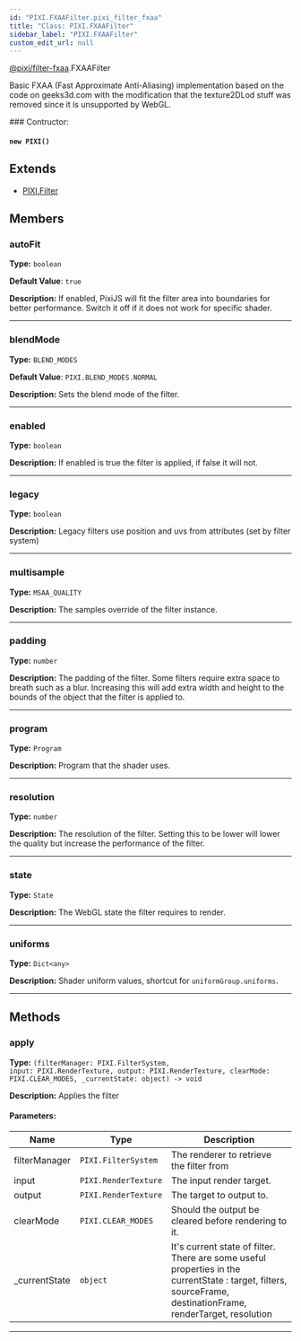 ```yaml
---
id: "PIXI.FXAAFilter.pixi_filter_fxaa"
title: "Class: PIXI.FXAAFilter"
sidebar_label: "PIXI.FXAAFilter"
custom_edit_url: null
---
```



<div class="package-name">

[@pixi/filter-fxaa](../modules/pixi_filter_fxaa).FXAAFilter

</div>


Basic FXAA (Fast Approximate Anti-Aliasing) implementation based on the code on geeks3d.com with the modification that the texture2DLod stuff was removed since it is unsupported by WebGL.



        

<article>
### Contructor:
<h4><code>new PIXI()</code></h4>

</article>
            

## Extends
- [PIXI.Filter](../classes/PIXI.Filter.pixi_core)

## Members
<article>

### autoFit 
**Type:** <code>boolean</code>

**Default Value**: <code>true</code>

**Description:** If enabled, PixiJS will fit the filter area into boundaries for better performance. Switch it off if it does not work for specific shader.

</article>


---------------------------------------

<article>

### blendMode 
**Type:** <code>BLEND_MODES</code>

**Default Value**: <code>PIXI.BLEND_MODES.NORMAL</code>

**Description:** Sets the blend mode of the filter.

</article>


---------------------------------------

<article>

### enabled 
**Type:** <code>boolean</code>

**Description:** If enabled is true the filter is applied, if false it will not.

</article>


---------------------------------------

<article>

### legacy 
**Type:** <code>boolean</code>

**Description:** Legacy filters use position and uvs from attributes (set by filter system)

</article>


---------------------------------------

<article>

### multisample 
**Type:** <code>MSAA_QUALITY</code>

**Description:** The samples override of the filter instance.

</article>


---------------------------------------

<article>

### padding 
**Type:** <code>number</code>

**Description:** The padding of the filter. Some filters require extra space to breath such as a blur. Increasing this will add extra width and height to the bounds of the object that the filter is applied to.

</article>


---------------------------------------

<article>

### program 
**Type:** <code>Program</code>

**Description:** Program that the shader uses.

</article>


---------------------------------------

<article>

### resolution 
**Type:** <code>number</code>

**Description:** The resolution of the filter. Setting this to be lower will lower the quality but increase the performance of the filter.

</article>


---------------------------------------

<article>

### state 
**Type:** <code>State</code>

**Description:** The WebGL state the filter requires to render.

</article>


---------------------------------------

<article>

### uniforms 
**Type:** <code>Dict&#60;any&#62;</code>

**Description:** Shader uniform values, shortcut for `uniformGroup.uniforms`.

</article>


---------------------------------------


## Methods
<article>

### apply 
**Type:** <code>(filterManager&#58; PIXI.FilterSystem, input&#58; PIXI.RenderTexture, output&#58; PIXI.RenderTexture, clearMode&#58; PIXI.CLEAR_MODES, _currentState&#58; object) -&#62; void</code>

**Description:** Applies the filter

#### Parameters:
| Name          | Type                            | Description                                                                                                                                                       |
| ------------- | ------------------------------- | ----------------------------------------------------------------------------------------------------------------------------------------------------------------- |
| filterManager | <code>PIXI.FilterSystem</code>  | The renderer to retrieve the filter from                                                                                                                          |
| input         | <code>PIXI.RenderTexture</code> | The input render target.                                                                                                                                          |
| output        | <code>PIXI.RenderTexture</code> | The target to output to.                                                                                                                                          |
| clearMode     | <code>PIXI.CLEAR_MODES</code>   | Should the output be cleared before rendering to it.                                                                                                              |
| _currentState | <code>object</code>             | It's current state of filter. There are some useful properties in the currentState &#58; target, filters, sourceFrame, destinationFrame, renderTarget, resolution |
</article>


---------------------------------------


    